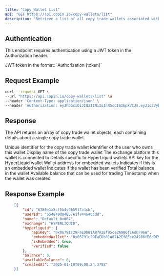 ```yaml
---
title: "Copy Wallet List"
api: "GET https://api.copin.io/copy-wallets/list"
description: "Retrieve a list of all copy trade wallets associated with the authenticated user"
---
```


## Authentication
This endpoint requires authentication using a JWT token in the Authorization header.

<ParamField header="Authorization" type="string" required>
    JWT token in the format: `Authorization {token}`
</ParamField>

## Request Example

```bash
curl --request GET \
--url "https://api.copin.io/copy-wallets/list" \a
--header 'Content-Type: application/json' \
--header 'Authorization: eyJhbGciOiJIUzI1NiIsInR5cCI6IkpXVCJ9.eyJ1c2VybmFtZSI6IjB4MTUzNTQ4NGMxRWVjMUQyMDNmRTFBNTNFQTExYTYyMWE4ODRBRTA2NyIsInRpbWUiOjE3NDQ2MjYxNjIzODksImFjY2VzcyI6IlVmTkNiTWhMVVMxNzQ0NjI2MTYyMzkwIiwiaWF0IjoxNzQ0NjI2MTYyLCJleHAiOjE3NDUyMzA5NjJ9.LpvhBdxyfehzom-v5tKumAqCptSMkVk7HVKKVtjSpk8' \
```
## Response
The API returns an array of copy trade wallet objects, each containing details about a single copy trade wallet.

<ResponseField name="id" type="string">
    Unique identifier for the copy trade wallet
</ResponseField>
<ResponseField name="userId" type="string">
    Identifier of the user who owns this wallet
</ResponseField>
<ResponseField name="name" type="string">
    Display name of the copy trade wallet
</ResponseField>
<ResponseField name="exchange" type="string">
    The exchange platform this wallet is connected to
</ResponseField>
<ResponseField name="hyperliquid" type="object">
    Details specific to HyperLiquid wallets
</ResponseField>
<ResponseField name="hyperliquid.apiKey" type="string">
    API key for the HyperLiquid wallet
</ResponseField>
<ResponseField name="hyperliquid.embeddedWallet" type="string">
    Wallet address for embedded wallets
</ResponseField>
<ResponseField name="hyperliquid.isEmbedded" type="boolean">
    Indicates if this is an embedded wallet
</ResponseField>
<ResponseField name="hyperliquid.verified" type="boolean">
    Indicates if the wallet has been verified
</ResponseField>
<ResponseField name="balance" type="number">
    Total balance in the wallet
</ResponseField>
<ResponseField name="availableBalance" type="number">
    Available balance that can be used for trading
</ResponseField>
<ResponseField name="createdAt" type="string">
    Timestamp when the wallet was created
</ResponseField>

## Response Example

```json
    [{
        "id": "6780e1a8cf5b4c9659f7a4cb",
        "userId": "654849d04857e1f744646cdd",
        "name": "Default 0x067",
        "exchange": "HYPERLIQUID",
        "hyperliquid": {
            "apiKey": "0x06791c29FaEDb81A87A2Ef85ce2A986fE6dDF96e",
            "embeddedWallet": "0x06791c29FaEDb81A87A2Ef85ce2A986fE6dDF96e",
            "isEmbedded": true,
            "verified": false
        },
        "balance": 0,
        "availableBalance": 0,
        "createdAt": "2025-01-10T09:00:24.378Z"
    }]
```
